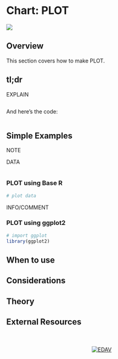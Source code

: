 # Chart: PLOT {#PLOT}

![](images/banners/banner_bargraph.png)

## Overview

This section covers how to make PLOT.

## tl;dr
<!-- Gimme a full-fledged example! -->

<!-- Here's an application of histograms that looks at how the beaks of Galapagos finches changed due to external factors: -->

EXPLAIN
```r

```

And here's the code:
```r

```

## Simple Examples
NOTE

DATA
```r

```

### PLOT using Base R
```r
# plot data

```

INFO/COMMENT

### PLOT using ggplot2
```r
# import ggplot
library(ggplot2)

```

## When to use

## Considerations

## Theory

## External Resources






<!-- Footer -->
<center>
</br></br>
[![EDAV](images/icons/edav_resource_small.png)](index.html)
</br></br>
</center>